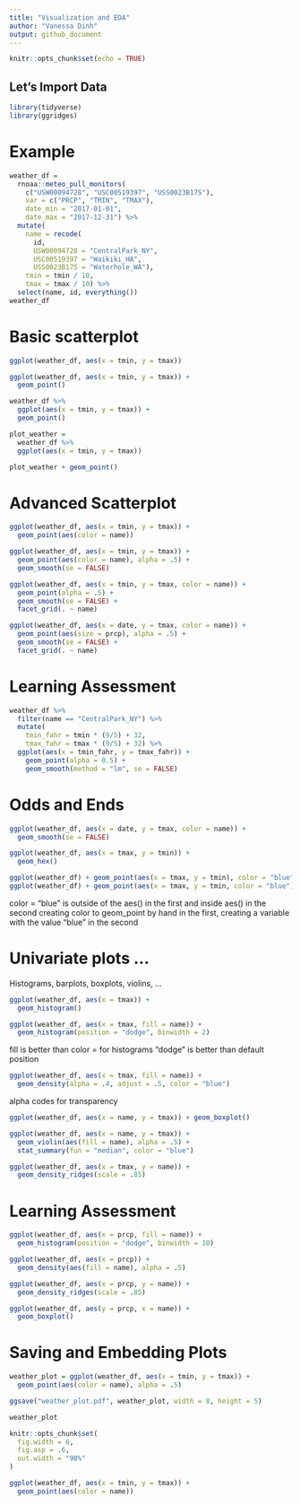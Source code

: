 ```yaml
---
title: "Visualization and EDA"
author: "Vanessa Dinh"
output: github_document
---
```


```r
knitr::opts_chunk$set(echo = TRUE)
```

## Let's Import Data

```r
library(tidyverse)
library(ggridges)
```

# Example
```r
weather_df = 
  rnoaa::meteo_pull_monitors(
    c("USW00094728", "USC00519397", "USS0023B17S"),
    var = c("PRCP", "TMIN", "TMAX"), 
    date_min = "2017-01-01",
    date_max = "2017-12-31") %>%
  mutate(
    name = recode(
      id, 
      USW00094728 = "CentralPark_NY", 
      USC00519397 = "Waikiki_HA",
      USS0023B17S = "Waterhole_WA"),
    tmin = tmin / 10,
    tmax = tmax / 10) %>%
  select(name, id, everything())
weather_df
```

# Basic scatterplot
```r
ggplot(weather_df, aes(x = tmin, y = tmax))
```

```r
ggplot(weather_df, aes(x = tmin, y = tmax)) + 
  geom_point()
```
```r
weather_df %>%
  ggplot(aes(x = tmin, y = tmax)) + 
  geom_point()
```

```r
plot_weather = 
  weather_df %>%
  ggplot(aes(x = tmin, y = tmax)) 

plot_weather + geom_point()
```

# Advanced Scatterplot

```r
ggplot(weather_df, aes(x = tmin, y = tmax)) + 
  geom_point(aes(color = name))
```
```r
ggplot(weather_df, aes(x = tmin, y = tmax)) + 
  geom_point(aes(color = name), alpha = .5) +
  geom_smooth(se = FALSE)
```

```r
ggplot(weather_df, aes(x = tmin, y = tmax, color = name)) + 
  geom_point(alpha = .5) +
  geom_smooth(se = FALSE) + 
  facet_grid(. ~ name)
```
```r
ggplot(weather_df, aes(x = date, y = tmax, color = name)) + 
  geom_point(aes(size = prcp), alpha = .5) +
  geom_smooth(se = FALSE) + 
  facet_grid(. ~ name)
```

# Learning Assessment
```r
weather_df %>% 
  filter(name == "CentralPark_NY") %>% 
  mutate(
    tmin_fahr = tmin * (9/5) + 32,
    tmax_fahr = tmax * (9/5) + 32) %>% 
  ggplot(aes(x = tmin_fahr, y = tmax_fahr)) +
    geom_point(alpha = 0.5) +
    geom_smooth(method = "lm", se = FALSE)
```

# Odds and Ends

```r
ggplot(weather_df, aes(x = date, y = tmax, color = name)) + 
  geom_smooth(se = FALSE) 
```

```r
ggplot(weather_df, aes(x = tmax, y = tmin)) + 
  geom_hex()
```

```r
ggplot(weather_df) + geom_point(aes(x = tmax, y = tmin), color = "blue")
ggplot(weather_df) + geom_point(aes(x = tmax, y = tmin, color = "blue"))
```
color = "blue" is outside of the aes() in the first and inside aes() in the second
creating color to geom_point by hand in the first, creating a variable with the value "blue" in the second

# Univariate plots ...

Histograms, barplots, boxplots, violins, ...

```r
ggplot(weather_df, aes(x = tmax)) + 
  geom_histogram()
```
```r
ggplot(weather_df, aes(x = tmax, fill = name)) + 
  geom_histogram(position = "dodge", binwidth = 2)
```
fill is better than color = for histograms
"dodge" is better than default position

```r
ggplot(weather_df, aes(x = tmax, fill = name)) + 
  geom_density(alpha = .4, adjust = .5, color = "blue")
```

alpha codes for transparency

```r
ggplot(weather_df, aes(x = name, y = tmax)) + geom_boxplot()
```
```r
ggplot(weather_df, aes(x = name, y = tmax)) + 
  geom_violin(aes(fill = name), alpha = .5) + 
  stat_summary(fun = "median", color = "blue")
```
```r
ggplot(weather_df, aes(x = tmax, y = name)) + 
  geom_density_ridges(scale = .85)
```
# Learning Assessment

```r
ggplot(weather_df, aes(x = prcp, fill = name)) +
  geom_histogram(position = "dodge", binwidth = 10)
```
```r
ggplot(weather_df, aes(x = prcp)) +
  geom_density(aes(fill = name), alpha = .5)
```
```r
ggplot(weather_df, aes(x = prcp, y = name)) + 
  geom_density_ridges(scale = .85)
```


```r
ggplot(weather_df, aes(y = prcp, x = name)) + 
  geom_boxplot() 
```
# Saving and Embedding Plots

```r
weather_plot = ggplot(weather_df, aes(x = tmin, y = tmax)) + 
  geom_point(aes(color = name), alpha = .5) 

ggsave("weather_plot.pdf", weather_plot, width = 8, height = 5)

weather_plot
```
```r
knitr::opts_chunk$set(
  fig.width = 6,
  fig.asp = .6,
  out.width = "90%"
)
```

```r
ggplot(weather_df, aes(x = tmin, y = tmax)) + 
  geom_point(aes(color = name))
```


